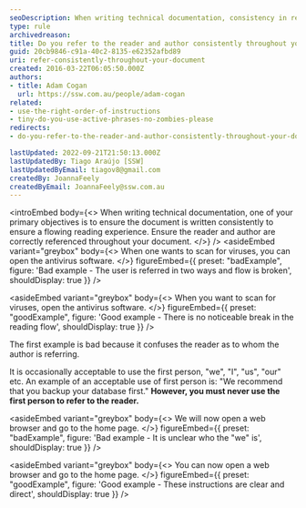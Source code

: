 ```yaml
---
seoDescription: When writing technical documentation, consistency in referring to the reader and author is crucial for a flowing reading experience. Ensure accurate referencing throughout your document
type: rule
archivedreason:
title: Do you refer to the reader and author consistently throughout your document?
guid: 20cb9846-c91a-40c2-8135-e62352afbd89
uri: refer-consistently-throughout-your-document
created: 2016-03-22T06:05:50.000Z
authors:
- title: Adam Cogan
  url: https://ssw.com.au/people/adam-cogan
related:
- use-the-right-order-of-instructions
- tiny-do-you-use-active-phrases-no-zombies-please
redirects:
- do-you-refer-to-the-reader-and-author-consistently-throughout-your-document

lastUpdated: 2022-09-21T21:50:13.000Z
lastUpdatedBy: Tiago Araújo [SSW]
lastUpdatedByEmail: tiagov8@gmail.com
createdBy: JoannaFeely
createdByEmail: JoannaFeely@ssw.com.au
---
```


<introEmbed
  body={<>
When writing technical documentation, one of your primary objectives is to ensure the document is written consistently to ensure a flowing reading experience. Ensure the reader and author are correctly referenced throughout your document.
  </>}
/>
<asideEmbed
  variant="greybox"
  body={<>
    When one wants to scan for viruses, you can open the antivirus software.
  </>}
  figureEmbed={{
    preset: "badExample",
    figure: 'Bad example - The user is referred in two ways and flow is broken',
    shouldDisplay: true
  }}
/>

<asideEmbed
  variant="greybox"
  body={<>
    When you want to scan for viruses, open the antivirus software.
  </>}
  figureEmbed={{
    preset: "goodExample",
    figure: 'Good example - There is no noticeable break in the reading flow',
    shouldDisplay: true
  }}
/>

The first example is bad because it confuses the reader as to whom the author is referring.

It is occasionally acceptable to use the first person, "we", "I", "us", "our" etc.
An example of an acceptable use of first person is: "We recommend that you backup your database first." **However, you must never use the first person to refer to the reader.**

<asideEmbed
  variant="greybox"
  body={<>
    We will now open a web browser and go to the home page.
  </>}
  figureEmbed={{
    preset: "badExample",
    figure: 'Bad example - It is unclear who the "we" is',
    shouldDisplay: true
  }}
/>

<asideEmbed
  variant="greybox"
  body={<>
    You can now open a web browser and go to the home page.
  </>}
  figureEmbed={{
    preset: "goodExample",
    figure: 'Good example - These instructions are clear and direct',
    shouldDisplay: true
  }}
/>
